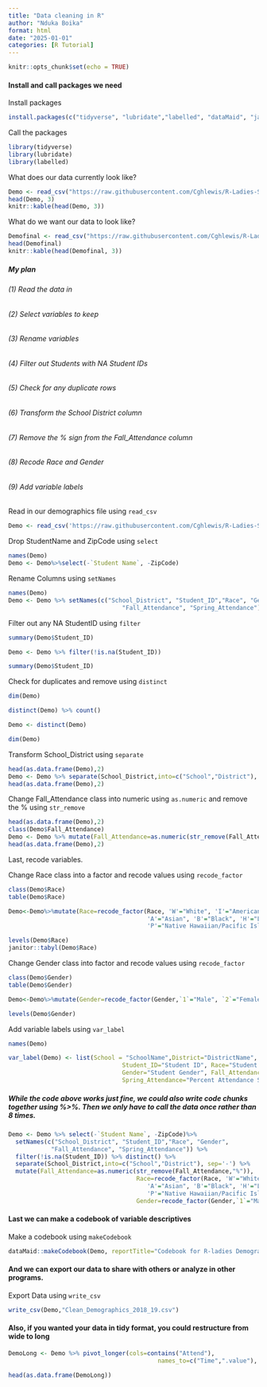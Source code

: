 ```yaml
---
title: "Data cleaning in R"
author: "Nduka Boika"
format: html
date: "2025-01-01"
categories: [R Tutorial]
---
```


```r
knitr::opts_chunk$set(echo = TRUE)
```

#### Install and call packages we need

Install packages

```r

install.packages(c("tidyverse", "lubridate","labelled", "dataMaid", "janitor"))
```

Call the packages

```r

library(tidyverse)
library(lubridate)
library(labelled)
```

What does our data currently look like?

```r

Demo <- read_csv("https://raw.githubusercontent.com/Cghlewis/R-Ladies-STL-Cleaning-Data-R/master/Data/Demographics.csv")
head(Demo, 3)
knitr::kable(head(Demo, 3))
```

What do we want our data to look like?

```r

Demofinal <- read_csv("https://raw.githubusercontent.com/Cghlewis/R-Ladies-STL-Cleaning-Data-R/master/Data/Clean_Demographics_2018_19.csv")
head(Demofinal)
knitr::kable(head(Demofinal, 3))
```

##### My plan

###### (1) Read the data in

###### (2) Select variables to keep

###### (3) Rename variables

###### (4) Filter out Students with NA Student IDs

###### (5) Check for any duplicate rows

###### (6) Transform the School District column

###### (7) Remove the % sign from the Fall_Attendance column

###### (8) Recode Race and Gender

###### (9) Add variable labels

Read in our demographics file using `read_csv`

```r
Demo <- read_csv('https://raw.githubusercontent.com/Cghlewis/R-Ladies-STL-Cleaning-Data-R/master/Data/Demographics.csv', na="*")
```

Drop StudentName and ZipCode using `select`

```r

names(Demo)
Demo <- Demo%>%select(-`Student Name`, -ZipCode)
```

Rename Columns using `setNames`

```r

names(Demo)
Demo <- Demo %>% setNames(c("School_District", "Student_ID","Race", "Gender",
                                "Fall_Attendance", "Spring_Attendance"))
```

Filter out any NA StudentID using `filter`

```r

summary(Demo$Student_ID)

Demo <- Demo %>% filter(!is.na(Student_ID))

summary(Demo$Student_ID)
```

Check for duplicates and remove using `distinct`

```r

dim(Demo)

distinct(Demo) %>% count()

Demo <- distinct(Demo)

dim(Demo)
```

Transform School_District using `separate`

```r

head(as.data.frame(Demo),2)
Demo <- Demo %>% separate(School_District,into=c("School","District"), sep='-')
head(as.data.frame(Demo),2)

```

Change Fall_Attendance class into numeric using `as.numeric` and remove the % using `str_remove`

```r

head(as.data.frame(Demo),2)
class(Demo$Fall_Attendance)
Demo <- Demo %>% mutate(Fall_Attendance=as.numeric(str_remove(Fall_Attendance,"%")))
head(as.data.frame(Demo),2)
```

Last, recode variables.

Change Race class into a factor and recode values using `recode_factor`

```r

class(Demo$Race)
table(Demo$Race)

Demo<-Demo%>%mutate(Race=recode_factor(Race, 'W'="White", 'I'="American Indian",
                                       'A'="Asian", 'B'="Black", 'H'="Latino/Hispanic",
                                       'P'="Native Hawaiian/Pacific Islander"))

levels(Demo$Race)
janitor::tabyl(Demo$Race)
```

Change Gender class into factor and recode values using `recode_factor`

```r

class(Demo$Gender)
table(Demo$Gender)

Demo<-Demo%>%mutate(Gender=recode_factor(Gender,`1`="Male", `2`="Female"))

levels(Demo$Gender)
```

Add variable labels using `var_label`

```r

names(Demo)

var_label(Demo) <- list(School = "SchoolName",District="DistrictName", 
                                Student_ID="Student ID", Race="Student Race", 
                                Gender="Student Gender", Fall_Attendance="Percent Attendance Fall", 
                                Spring_Attendance="Percent Attendance Spring")
```

##### While the code above works just fine, we could also write code chunks together using %\>%. Then we only have to call the data once rather than 8 times.

```r

Demo <- Demo %>% select(-`Student Name`, -ZipCode)%>%
  setNames(c("School_District", "Student_ID","Race", "Gender",
            "Fall_Attendance", "Spring_Attendance")) %>%
  filter(!is.na(Student_ID)) %>% distinct() %>%
  separate(School_District,into=c("School","District"), sep='-') %>%
  mutate(Fall_Attendance=as.numeric(str_remove(Fall_Attendance,"%")),
                                    Race=recode_factor(Race, 'W'="White", 'I'="American Indian",
                                       'A'="Asian", 'B'="Black", 'H'="Latino/Hispanic",
                                       'P'="Native Hawaiian/Pacific Islander"),
                                    Gender=recode_factor(Gender,`1`="Male", `2`="Female"))
```

#### Last we can make a codebook of variable descriptives

Make a codebook using `makeCodebook`

```r

dataMaid::makeCodebook(Demo, reportTitle="Codebook for R-ladies Demographic Data")
```

#### And we can export our data to share with others or analyze in other programs.

Export Data using `write_csv`

```r

write_csv(Demo,"Clean_Demographics_2018_19.csv")
```

#### Also, if you wanted your data in tidy format, you could restructure from wide to long

```r

DemoLong <- Demo %>% pivot_longer(cols=contains("Attend"), 
                                          names_to=c("Time",".value"), names_sep="_")

head(as.data.frame(DemoLong))
```
